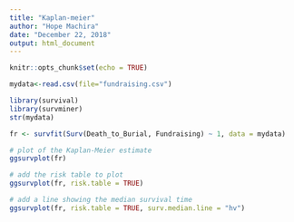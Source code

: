 ```yaml
---
title: "Kaplan-meier"
author: "Hope Machira"
date: "December 22, 2018"
output: html_document
---
```


```r
knitr::opts_chunk$set(echo = TRUE)
```

```r
mydata<-read.csv(file="fundraising.csv")
```

```r
library(survival)
library(survminer)
str(mydata)
```

```r
fr <- survfit(Surv(Death_to_Burial, Fundraising) ~ 1, data = mydata)

# plot of the Kaplan-Meier estimate
ggsurvplot(fr)

# add the risk table to plot
ggsurvplot(fr, risk.table = TRUE)

# add a line showing the median survival time
ggsurvplot(fr, risk.table = TRUE, surv.median.line = "hv")
```

